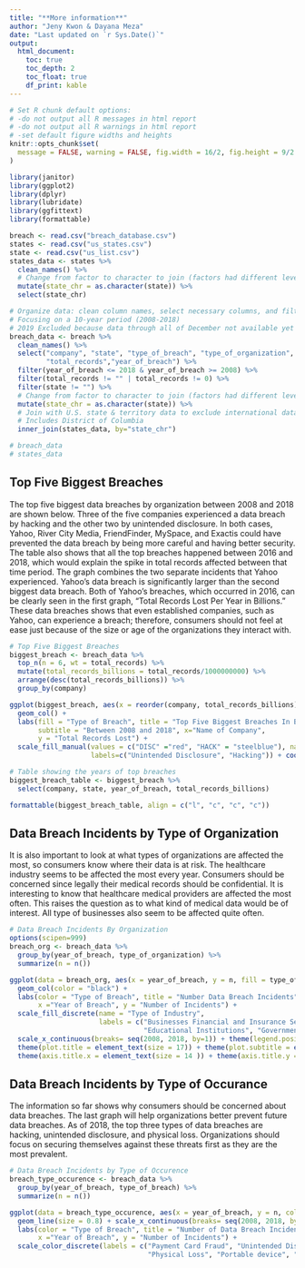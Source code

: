 ```yaml
---
title: "**More information**"
author: "Jeny Kwon & Dayana Meza"
date: "Last updated on `r Sys.Date()`"
output:
  html_document:
    toc: true
    toc_depth: 2
    toc_float: true
    df_print: kable
---
```


```r
# Set R chunk default options:
# -do not output all R messages in html report
# -do not output all R warnings in html report
# -set default figure widths and heights
knitr::opts_chunk$set(
  message = FALSE, warning = FALSE, fig.width = 16/2, fig.height = 9/2
)
```

```r
library(janitor)
library(ggplot2)
library(dplyr)
library(lubridate)
library(ggfittext)
library(formattable)
```

```r
breach <- read.csv("breach_database.csv")
states <- read.csv("us_states.csv")
state <- read.csv("us_list.csv")
states_data <- states %>% 
  clean_names() %>% 
  # Change from factor to character to join (factors had different levels)
  mutate(state_chr = as.character(state)) %>% 
  select(state_chr)

# Organize data: clean column names, select necessary columns, and filter
# Focusing on a 10-year period (2008-2018)
# 2019 Excluded because data through all of December not available yet
breach_data <- breach %>%
  clean_names() %>%
  select("company", "state", "type_of_breach", "type_of_organization", 
         "total_records","year_of_breach") %>%
  filter(year_of_breach <= 2018 & year_of_breach >= 2008) %>%
  filter(total_records != "" | total_records != 0) %>%
  filter(state != "") %>% 
  # Change from factor to character to join (factors had different levels)
  mutate(state_chr = as.character(state)) %>% 
  # Join with U.S. state & territory data to exclude international data breaches
  # Includes District of Columbia
  inner_join(states_data, by="state_chr")

# breach_data
# states_data
```

<!--
Comments in HTML are like this! 
-->

## Top Five Biggest Breaches

The top five biggest data breaches by organization between 2008 and 2018 are shown below. Three of the five companies experienced a data breach by hacking and the other two by unintended disclosure. In both cases, Yahoo, River City Media, FriendFinder, MySpace, and Exactis could have prevented the data breach by being more careful and having better security. The table also shows that all the top breaches happened between 2016 and 2018, which would explain the spike in total records affected between that time period. The graph combines the two separate incidents that Yahoo experienced. Yahoo’s data breach is significantly larger than the second biggest data breach. Both of Yahoo's breaches, which occurred in 2016, can be clearly seen in the first graph, “Total Records Lost Per Year in Billions.” These data breaches shows that even established companies, such as Yahoo, can experience a breach; therefore, consumers should not feel at ease just because of the size or age of the organizations they interact with. 

```r
# Top Five Biggest Breaches
biggest_breach <- breach_data %>% 
  top_n(n = 6, wt = total_records) %>% 
  mutate(total_records_billions = total_records/1000000000) %>% 
  arrange(desc(total_records_billions)) %>% 
  group_by(company)

ggplot(biggest_breach, aes(x = reorder(company, total_records_billions), y = total_records_billions, fill = type_of_breach)) + 
  geom_col() + 
  labs(fill = "Type of Breach", title = "Top Five Biggest Breaches In Billions", 
       subtitle = "Between 2008 and 2018", x="Name of Company",
       y = "Total Records Lost") + 
  scale_fill_manual(values = c("DISC" ="red", "HACK" = "steelblue"), name = "Type of Breach", 
                    labels=c("Unintended Disclosure", "Hacking")) + coord_flip() 
```

```r
# Table showing the years of top breaches
biggest_breach_table <- biggest_breach %>% 
  select(company, state, year_of_breach, total_records_billions)

formattable(biggest_breach_table, align = c("l", "c", "c", "c"))
```

## Data Breach Incidents by Type of Organization

It is also important to look at what types of organizations are affected the most, so consumers know where their data is at risk. The healthcare industry seems to be affected the most every year. Consumers should be concerned since legally their medical records should be confidential. It is interesting to know that healthcare medical providers are affected the most often. This raises the question as to what kind of medical data would be of interest. All type of businesses also seem to be affected quite often. 

```r
# Data Breach Incidents By Organization
options(scipen=999)
breach_org <- breach_data %>% 
  group_by(year_of_breach, type_of_organization) %>% 
  summarize(n = n())

ggplot(data = breach_org, aes(x = year_of_breach, y = n, fill = type_of_organization)) +
  geom_col(color = "black") +
  labs(color = "Type of Breach", title = "Number Data Breach Incidents", subtitle = "By Type of Industry Between 2008 and 2018", 
       x ="Year of Breach", y = "Number of Incidents") + 
  scale_fill_discrete(name = "Type of Industry", 
                      labels = c("Businesses Financial and Insurance Services", "Businesses Other", "Businesses Retail/Merchant", 
                                 "Educational Institutions", "Government and Military", "Healthcare Medical Providers", "Nonprofit Organizations")) +
  scale_x_continuous(breaks= seq(2008, 2018, by=1)) + theme(legend.position="bottom") + 
  theme(plot.title = element_text(size = 17)) + theme(plot.subtitle = element_text(size = 14)) + 
  theme(axis.title.x = element_text(size = 14 )) + theme(axis.title.y = element_text(size = 15 ))

```

## Data Breach Incidents by Type of Occurance

The information so far shows why consumers should be concerned about data breaches. The last graph will help organizations better prevent future data breaches. As of 2018, the top three types of data breaches are hacking, unintended disclosure, and physical loss. Organizations should focus on securing themselves against these threats first as they are the most prevalent. 

```r
# Data Breach Incidents by Type of Occurence 
breach_type_occurence <- breach_data %>% 
  group_by(year_of_breach, type_of_breach) %>% 
  summarize(n = n())

ggplot(data = breach_type_occurence, aes(x = year_of_breach, y = n, color = type_of_breach)) + 
  geom_line(size = 0.8) + scale_x_continuous(breaks= seq(2008, 2018, by=1)) + geom_point(size = 1.3, color = "black") + 
  labs(color = "Type of Breach", title = "Number of Data Breach Incidents", subtitle = "By Type of Breach Between 2008 and 2018", 
       x ="Year of Breach", y = "Number of Incidents") +  
  scale_color_discrete(labels = c("Payment Card Fraud", "Unintended Disclosure", "Hacking or Malware", "Insider", 
                                  "Physical Loss", "Portable device", "Stationary device", "Unknown or other"))
  
```